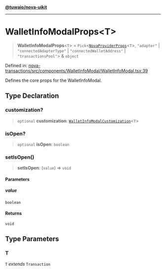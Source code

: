 [**@tuwaio/nova-uikit**](../../../README.md)

***

# WalletInfoModalProps\<T\>

> **WalletInfoModalProps**\<`T`\> = `Pick`\<[`NovaProviderProps`](../providers/type-aliases/NovaProviderProps.md)\<`T`\>, `"adapter"` \| `"connectedAdapterType"` \| `"connectedWalletAddress"` \| `"transactionsPool"`\> & `object`

Defined in: [nova-transactions/src/components/WalletInfoModal/WalletInfoModal.tsx:39](https://github.com/TuwaIO/nova-uikit/blob/2f665947b9a0d37380afaefdca7a12c5dd5af844/packages/nova-transactions/src/components/WalletInfoModal/WalletInfoModal.tsx#L39)

Defines the core props for the WalletInfoModal.

## Type Declaration

### customization?

> `optional` **customization**: [`WalletInfoModalCustomization`](WalletInfoModalCustomization.md)\<`T`\>

### isOpen?

> `optional` **isOpen**: `boolean`

### setIsOpen()

> **setIsOpen**: (`value`) => `void`

#### Parameters

##### value

`boolean`

#### Returns

`void`

## Type Parameters

### T

`T` *extends* `Transaction`
